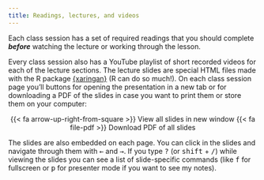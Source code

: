 ```yaml
---
title: Readings, lectures, and videos
---
```


Each class session has a set of required readings that you should complete ***before*** watching the lecture or working through the lesson. 

Every class session also has a YouTube playlist of short recorded videos for each of the lecture sections. The lecture slides are special HTML files made with the R package [{xaringan}](https://bookdown.org/yihui/rmarkdown/xaringan.html) (R can do so much!). On each class session page you'll buttons for opening the presentation in a new tab or for downloading a PDF of the slides in case you want to print them or store them on your computer:

<p class="buttons" style="text-align:center;"><span class="btn btn-danger">{{< fa arrow-up-right-from-square >}} View all slides in new window</span> <span class="btn btn-danger">{{< fa file-pdf >}} Download PDF of all slides</span></p>

The slides are also embedded on each page. You can click in the slides and navigate through them with <kbd>←</kbd> and <kbd>→</kbd>. If you type <kbd>?</kbd> (or <kbd>shift</kbd> + <kbd>/</kbd>) while viewing the slides you can see a list of slide-specific commands (like <kbd>f</kbd> for fullscreen or <kbd>p</kbd> for presenter mode if you want to see my notes).
